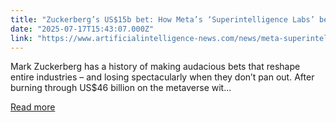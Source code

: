 ```yaml
---
title: "Zuckerberg’s US$15b bet: How Meta’s ‘Superintelligence Labs’ became Silicon Valley’s most expensive AI talent war"
date: "2025-07-17T15:43:07.000Z"
link: "https://www.artificialintelligence-news.com/news/meta-superintelligence-ai-lab-zuckerberg-talent-war/"
---
```


Mark Zuckerberg has a history of making audacious bets that reshape entire industries – and losing spectacularly when they don&#8217;t pan out. After burning through US$46 billion on the metaverse wit...

[Read more](https://www.artificialintelligence-news.com/news/meta-superintelligence-ai-lab-zuckerberg-talent-war/)
